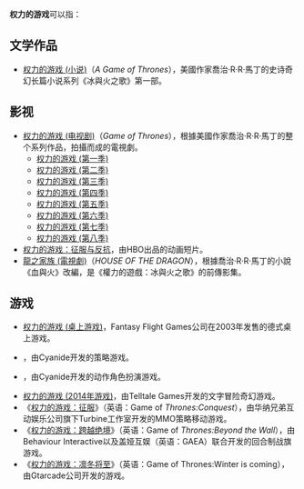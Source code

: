 '''权力的游戏'''可以指：

== 文学作品 ==
* [[权力的游戏_(小说)|权力的游戏 (小说)]]（''A Game of Thrones''），美國作家喬治·R·R·馬丁的史诗奇幻长篇小说系列《冰與火之歌》第一部。

== 影视 ==

* [[权力的游戏_(电视剧)|权力的游戏 (电视剧)]]（''Game of Thrones''），根據美國作家喬治·R·R·馬丁的整个系列作品，拍攝而成的電視劇。
** [[权力的游戏_(第一季)|权力的游戏 (第一季)]]
** [[权力的游戏_(第二季)|权力的游戏 (第二季)]]
** [[权力的游戏_(第三季)|权力的游戏 (第三季)]]
** [[权力的游戏_(第四季)|权力的游戏 (第四季)]]
** [[权力的游戏_(第五季)|权力的游戏 (第五季)]]
** [[权力的游戏_(第六季)|权力的游戏 (第六季)]]
** [[权力的游戏_(第七季)|权力的游戏 (第七季)]]
** [[权力的游戏_(第八季)|权力的游戏 (第八季)]]
* [[权力的游戏：征服与反抗|权力的游戏：征服与反抗]]，由HBO出品的动画短片。
* [[龍之家族_(電視劇)|龍之家族 (電視劇)]]（''HOUSE OF THE DRAGON''），根據喬治·R·R·馬丁的小說《血與火》改編，是《權力的遊戲：冰與火之歌》的前傳影集。

== 游戏 ==

* [[权力的游戏_(桌上游戏)|权力的游戏 (桌上游戏)]]，Fantasy Flight Games公司在2003年发售的德式桌上游戏。
* {{tsl|en|A Game of Thrones: Genesis|权力的游戏 - 创世纪}}，由Cyanide开发的策略游戏。
* {{tsl|en|Game of Thrones (2012 video game)|权力的游戏 (2012年游戏)}}，由Cyanide开发的动作角色扮演游戏。
* [[权力的游戏_(2014年游戏)|权力的游戏 (2014年游戏)]]，由Telltale Games开发的文字冒险奇幻游戏。
* 《[[权力的游戏：征服|权力的游戏：征服]]》（英语：Game of ''Thrones:Conquest''），由华纳兄弟互动娱乐公司旗下Turbine工作室开发的MMO策略移动游戏。
* 《[[权力的游戏：跨越绝境|权力的游戏：跨越绝境]]》（英语：Game of ''Thrones:Beyond the Wall''），由Behaviour Interactive以及盖娅互娱（英语：GAEA）联合开发的回合制战旗游戏。
*《[[权力的游戏：凛冬将至|权力的游戏：凛冬将至]]》（英语：Game of Thrones:Winter is coming），由Gtarcade公司开发的游戏。

{{Disambiguation|cat=五字作品消歧义}}